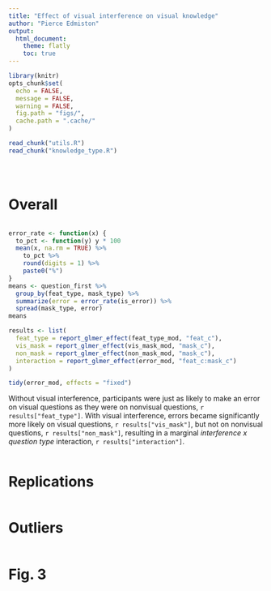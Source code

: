 ```yaml
---
title: "Effect of visual interference on visual knowledge"
author: "Pierce Edmiston"
output:
  html_document:
    theme: flatly
    toc: true
---
```


```r
library(knitr)
opts_chunk$set(
  echo = FALSE,
  message = FALSE,
  warning = FALSE,
  fig.path = "figs/",
  cache.path = ".cache/"
)

read_chunk("utils.R")
read_chunk("knowledge_type.R")
```

```r
```

```r
```

```r
```

# Overall

```r
```

```r
error_rate <- function(x) {
  to_pct <- function(y) y * 100
  mean(x, na.rm = TRUE) %>%
    to_pct %>%
    round(digits = 1) %>%
    paste0("%")
}
means <- question_first %>%
  group_by(feat_type, mask_type) %>%
  summarize(error = error_rate(is_error)) %>%
  spread(mask_type, error)
means

results <- list(
  feat_type = report_glmer_effect(feat_type_mod, "feat_c"),
  vis_mask = report_glmer_effect(vis_mask_mod, "mask_c"),
  non_mask = report_glmer_effect(non_mask_mod, "mask_c"),
  interaction = report_glmer_effect(error_mod, "feat_c:mask_c")
)

tidy(error_mod, effects = "fixed")
```

Without visual interference, participants were just as likely to make an error on visual questions as they were on nonvisual questions, `r results["feat_type"]`. With visual interference, errors became significantly more likely on visual questions, `r results["vis_mask"]`, but not on nonvisual questions, `r results["non_mask"]`, resulting in a marginal _interference x question type_ interaction, `r results["interaction"]`.

```r
```

# Replications

```r
```

# Outliers

```r
```

# Fig. 3

```r
```